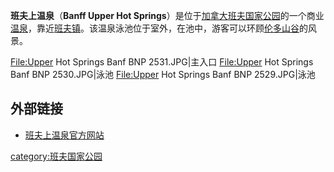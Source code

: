 '''班夫上温泉'''（'''Banff Upper Hot Springs'''）是位于[[加拿大|加拿大]][[班夫国家公园|班夫国家公园]]的一个商业[[温泉|温泉]]，靠近[[班夫镇|班夫镇]]。该温泉泳池位于室外，在池中，游客可以环顾[[伦多山|伦多山谷]]的风景。

<gallery>
File:Upper Hot Springs Banf BNP 2531.JPG|主入口
File:Upper Hot Springs Banf BNP 2530.JPG|泳池
File:Upper Hot Springs Banf BNP 2529.JPG|泳池
</gallery>

==外部链接==
*[http://www.hotsprings.ca/ 班夫上温泉官方网站] {{Wayback|url=http://www.hotsprings.ca/ |date=20210417045701 }}

{{加拿大小作品}}

[[category:班夫国家公园|category:班夫国家公园]]